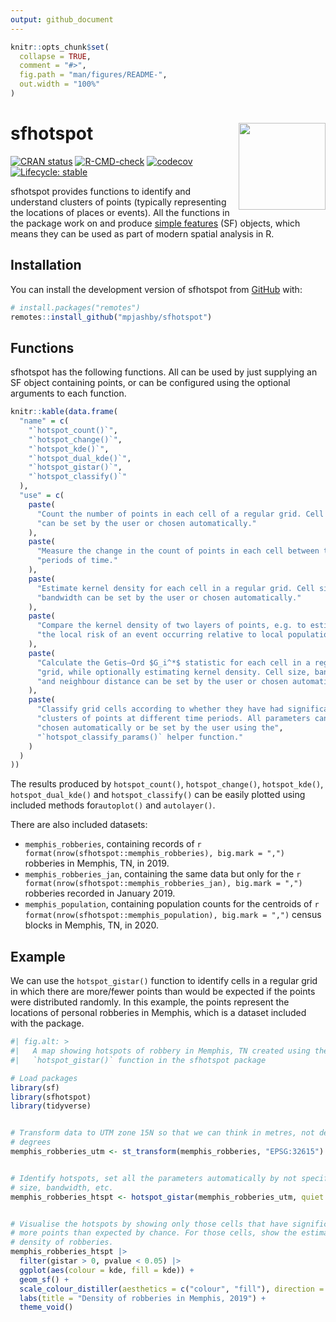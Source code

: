 ```yaml
---
output: github_document
---
```


<!-- README.md is generated from README.Rmd. Please edit that file -->

```r
knitr::opts_chunk$set(
  collapse = TRUE,
  comment = "#>",
  fig.path = "man/figures/README-",
  out.width = "100%"
)
```



# sfhotspot <img src='man/figures/logo.png' align="right" height="139">

<!-- badges: start -->
[![CRAN status](https://www.r-pkg.org/badges/version/sfhotspot)](https://CRAN.R-project.org/package=sfhotspot)
[![R-CMD-check](https://github.com/mpjashby/sfhotspot/workflows/R-CMD-check/badge.svg)](https://github.com/mpjashby/sfhotspot/actions)
[![codecov](https://codecov.io/gh/mpjashby/sfhotspot/branch/main/graph/badge.svg?token=KPS526F0V1)](https://app.codecov.io/gh/mpjashby/sfhotspot)
[![Lifecycle: stable](https://img.shields.io/badge/lifecycle-stable-brightgreen.svg)](https://lifecycle.r-lib.org/articles/stages.html#stable)
<!-- badges: end -->

sfhotspot provides functions to identify and understand clusters of points
(typically representing the locations of places or events). All the functions in
the package work on and produce [simple
features](https://r-spatial.github.io/sf/) (SF) objects, which means they can be
used as part of modern spatial analysis in R.


## Installation

You can install the development version of sfhotspot from 
[GitHub](https://github.com/) with:

``` r
# install.packages("remotes")
remotes::install_github("mpjashby/sfhotspot")
```


## Functions

sfhotspot has the following functions. All can be used by just supplying an SF
object containing points, or can be configured using the optional arguments to
each function.

```r
knitr::kable(data.frame(
  "name" = c(
    "`hotspot_count()`",
    "`hotspot_change()`",
    "`hotspot_kde()`", 
    "`hotspot_dual_kde()`", 
    "`hotspot_gistar()`",
    "`hotspot_classify()`"
  ),
  "use" = c(
    paste(
      "Count the number of points in each cell of a regular grid. Cell size",
      "can be set by the user or chosen automatically."
    ),
    paste(
      "Measure the change in the count of points in each cell between two",
      "periods of time."
    ),
    paste(
      "Estimate kernel density for each cell in a regular grid. Cell size and",
      "bandwidth can be set by the user or chosen automatically."
    ),
    paste(
      "Compare the kernel density of two layers of points, e.g. to estimate",
      "the local risk of an event occurring relative to local population."
    ),
    paste(
      "Calculate the Getis–Ord $G_i^*$ statistic for each cell in a regular",
      "grid, while optionally estimating kernel density. Cell size, bandwidth",
      "and neighbour distance can be set by the user or chosen automatically."
    ),
    paste(
      "Classify grid cells according to whether they have had significant",
      "clusters of points at different time periods. All parameters can be",
      "chosen automatically or be set by the user using the",
      "`hotspot_classify_params()` helper function."
    )
  )
))
```

The results produced by `hotspot_count()`, `hotspot_change()`, `hotspot_kde()`, 
`hotspot_dual_kde()` and `hotspot_classify()` can be easily plotted using 
included methods for`autoplot()` and `autolayer()`.

There are also included datasets: 

  * `memphis_robberies`, containing records of
    `r format(nrow(sfhotspot::memphis_robberies), big.mark = ",")` robberies in 
    Memphis, TN, in 2019. 
  * `memphis_robberies_jan`, containing the same data but only for the 
    `r format(nrow(sfhotspot::memphis_robberies_jan), big.mark = ",")` robberies 
    recorded in January 2019.
  * `memphis_population`, containing population counts for the centroids of
    `r format(nrow(sfhotspot::memphis_population), big.mark = ",")` census 
    blocks in Memphis, TN, in 2020.


## Example

We can use the `hotspot_gistar()` function to identify cells in a regular grid
in which there are more/fewer points than would be expected if the points were
distributed randomly. In this example, the points represent the locations of 
personal robberies in Memphis, which is a dataset included with the package.

```r
#| fig.alt: >
#|   A map showing hotspots of robbery in Memphis, TN created using the
#|   `hotspot_gistar()` function in the sfhotspot package

# Load packages
library(sf)
library(sfhotspot)
library(tidyverse)


# Transform data to UTM zone 15N so that we can think in metres, not decimal 
# degrees
memphis_robberies_utm <- st_transform(memphis_robberies, "EPSG:32615")


# Identify hotspots, set all the parameters automatically by not specifying cell 
# size, bandwidth, etc.
memphis_robberies_htspt <- hotspot_gistar(memphis_robberies_utm, quiet = TRUE)


# Visualise the hotspots by showing only those cells that have significantly
# more points than expected by chance. For those cells, show the estimated
# density of robberies.
memphis_robberies_htspt |> 
  filter(gistar > 0, pvalue < 0.05) |> 
  ggplot(aes(colour = kde, fill = kde)) +
  geom_sf() +
  scale_colour_distiller(aesthetics = c("colour", "fill"), direction = 1) +
  labs(title = "Density of robberies in Memphis, 2019") +
  theme_void()
```
